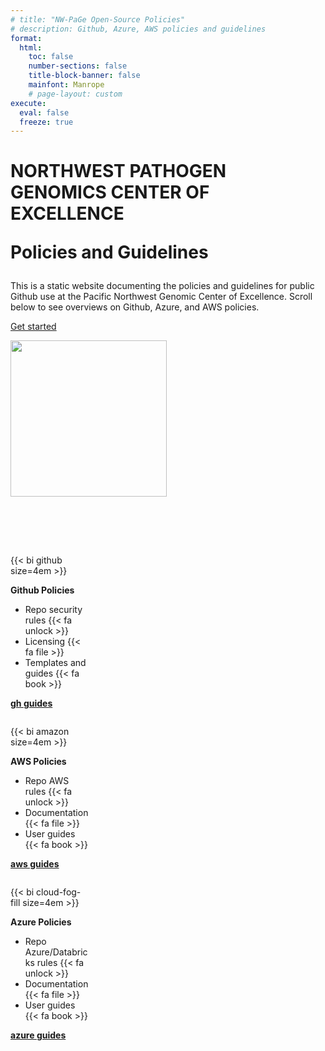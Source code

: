 ```yaml
---
# title: "NW-PaGe Open-Source Policies"
# description: Github, Azure, AWS policies and guidelines
format: 
  html: 
    toc: false
    number-sections: false
    title-block-banner: false
    mainfont: Manrope
    # page-layout: custom
execute: 
  eval: false
  freeze: true
---
```


::: container
::: content
<h1 class="css-qp8v3">

::: css-nzw60t
NORTHWEST PATHOGEN GENOMICS CENTER OF EXCELLENCE
:::

Policies and Guidelines

</h1>

This is a static website documenting the policies and guidelines for public Github use at the Pacific Northwest Genomic Center of Excellence. Scroll below to see overviews on Github, Azure, and AWS policies.

<a href="#collapseQuickstart" class="button">Get started</a>

<!-- {{< bi github size=2em href="https://github.com/NW-PaGe/standards" >}} -->
:::

::: image
![](_extensions/aether/nwpage_tree_logo.png){width="250"}
:::
:::

<br> <br> <br>

:::: {.splash-page}


::: {#collapseQuickstart .column-screen-inset}
::: {.column .box .cyan width="25%"}
{{< bi github size=4em >}}

**Github Policies**

-   Repo security rules {{< fa unlock >}}
-   Licensing {{< fa file >}}
-   Templates and guides {{< fa book >}}

<a href="gh/index.qmd" class="button">**gh guides**</a>
:::

::: {.column .box .cyan width="25%"}
{{< bi amazon size=4em >}}

**AWS Policies**

-   Repo AWS rules {{< fa unlock >}}
-   Documentation {{< fa file >}}
-   User guides {{< fa book >}}


<a href="aws/aws_index.qmd" class="button">**aws guides**</a>
:::

::: {.column .box .cyan width="25%"}
{{< bi cloud-fog-fill size=4em >}}

**Azure Policies**

-   Repo Azure/Databricks rules {{< fa unlock >}}
-   Documentation {{< fa file >}}
-   User guides {{< fa book >}}

<a href="azure/azure_index.qmd" class="button">**azure guides**</a>
:::
:::

::::
